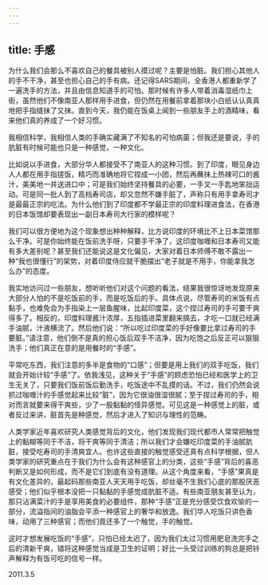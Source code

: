 ```yaml
---
---
---
```

title: 手感
---




为什么我们会那么不喜欢自己的餐具被别人摸过呢？主要是怕脏。我们担心其他人的手不干净，甚至也担心自己的手有病。还记得SARS期间，全香港人都重新学了一遍洗手的方法，并且由信息知道手的可怕。那时候有许多人带着消毒湿纸巾上街，虽然他们不像南亚人那样用手进食，但仍然在用餐前拿着那块小白纸认认真真地把手指缝抹了又抹。直到今天，我仍能在饭桌上闻到一些朋友手上的酒精味，看来他们真的养成了一个好习惯。

我相信科学，我相信人类的手确实藏满了不知名的可怕病菌；但我还是要说，手的肮脏有时候可能也只是一种感觉，一种文化。

比如说以手进食，大部分华人都接受不了南亚人的这种习惯。到了印度，眼见身边人人都在用手指搓饭，精巧而准确地将它捏成一小团，然后再蘸抹上热辣可口的酱汁，美美地一并送进口中；可是我们始终坚持餐具的必要，一手叉一手匙地笨拙运动。可是同一批人到了高档寿司店，却又忽然不嫌手脏了，声称只有用手拿寿司才是最最正宗的吃法。为什么他们到了印度都不学最正宗的印度料理进食法，在香港的日本饭馆却要表现出一副日本寿司大行家的模样呢？

我们可以很方便地为这个现象想出种种解释，比方说印度的环境比不上日本菜馆那么干净。可是你始终能在饭前洗手呀，只要手干净了，这印度咖喱和日本寿司又能有多大差别呢？甚至我们还能说这是文化偏见，大家对着日本师傅不敢不露出一种“我也很懂行”的架势，对着印度侍应就干脆摆出“老子就是不用手，你能拿我怎么办”的态度。

我实地访问过一些朋友，想听听他们对这个问题的看法，结果我很惊讶地发现原来大部分人怕的不是吃饭前的手，而是吃饭后的手。具体点说，尽管寿司的米饭有点黏手，也难免会为手指染上一层鱼腥味，比起印度菜，这个捏过寿司的手可要干爽得多了。相反的，印度料理酱汁浓厚，五指插进菜里翻来搞去，才吃一口就已经满手油腻，汁液横流了。然后他们说：“所以吃过印度菜的手好像要比拿过寿司的手要脏。”请注意，他们倒不是真的担心饭后双手不洁净，因为吃饱之后反正可以狠狠洗手；他们真正在意的是用餐时的“手感”。

平常吃东西，我们注意的多半是食物的“口感”；但要是用上我们的双手吃饭，我们就会开始计较“手感”了。依我浅见，这种关于“手感”的顾虑恐怕已经和医学上的卫生无关了，只要我们饭前饭后勤洗手，吃饭途中不乱摸的话。不过，我们仍然会说抓过咖喱汁的手感觉起来比较“脏”，因为它很油很湿很腻；至于捏过寿司的手，相对而言就要来得干爽些，少了一股黏黏的怪异感觉。可见这是一种感觉上的脏，或者反过来讲，脏首先是种感觉，然后才进入了知识与理性的范畴。

人类学家近年喜欢研究人类感觉背后的文化，他们发现我们现代都市人常常把触觉上的黏糊等同于不洁，将干爽等同于清洁；所以我们才会嫌吃印度菜的手油腻肮脏，接受吃寿司的手清爽宜人。也许这些直接的触觉感受还真有点科学根据，但人类学家的研究重点在于我们为什么会有这种感官上的分类，这些“手感”背后的喜恶判断又是如何形成，而不是它们到底有没有道理。从这个角度来看，“手感”果真是有文化差异的，最起码那些南亚人天天用手吃饭，却丝毫不生我们心底的那股厌恶感受；他们似乎根本没把一只黏黏的手感觉成肮脏不适。有些南亚朋友甚至认为，那只沾满菜汁的手是享用美食的必要组件，那种“手感”正是充分感受饮食欢愉的一部分，流溢指间的油脂会平添一种感官上的奢华和放逸。我们华人吃饭只讲色香味，动用了三种感官；而他们竟还多了一个触觉，手的触觉。

这时才想发展吃饭的“手感”，只怕已经太迟了，因为我们太过习惯用肥皂洗完手之后的清新干爽，错将这种感觉当成是卫生的证明；好比一头受过训练的狗总是把铃声解释为有饭可吃的信号一样。





2011.3.5